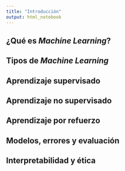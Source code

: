 ```yaml
---
title: "Introducción"
output: html_notebook
---
```


## ¿Qué es _Machine Learning_?

## Tipos de _Machine Learning_

## Aprendizaje supervisado

## Aprendizaje no supervisado

## Aprendizaje por refuerzo

## Modelos, errores y evaluación

## Interpretabilidad y ética

